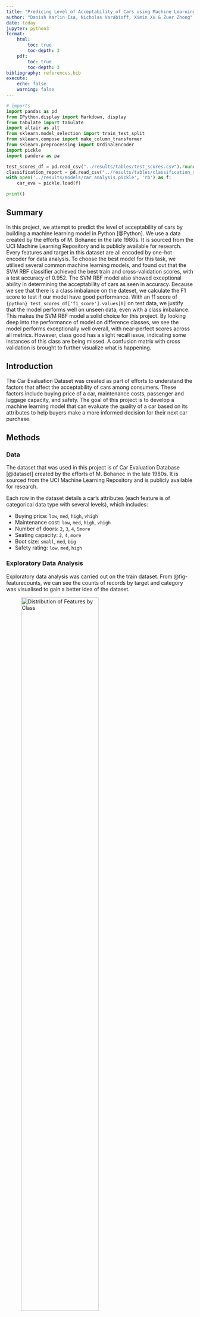 ```yaml
---
title: "Predicing Level of Acceptability of Cars using Machine Learning"
author: "Danish Karlin Isa, Nicholas Varabioff, Ximin Xu & Zuer Zhong"
date: today
jupyter: python3
format: 
    html:
        toc: true
        toc-depth: 3
    pdf:
        toc: true
        toc-depth: 3
bibliography: references.bib
execute:
    echo: false
    warning: false
---
```


```python
# imports
import pandas as pd
from IPython.display import Markdown, display
from tabulate import tabulate
import altair as alt
from sklearn.model_selection import train_test_split
from sklearn.compose import make_column_transformer
from sklearn.preprocessing import OrdinalEncoder
import pickle
import pandera as pa
```
```python
test_scores_df = pd.read_csv("../results/tables/test_scores.csv").round(2)
classification_report = pd.read_csv("../results/tables/classification_report.csv").round(3)
with open('../results/models/car_analysis.pickle', 'rb') as f:
    car_eva = pickle.load(f)

print()
```

## Summary

In this project, we attempt to predict the level of acceptability of cars by building a machine learning model in Python [@Python]. 
We use a data created by the efforts of M. Bohanec in the late 1980s. It is sourced from the UCI Machine Learning Repository and is publicly available for research. Every features and target in this dataset are all encoded by one-hot encoder for data analysis.
To choose the best model for this task, we utilised several common machine learning models, 
and found out that the SVM RBF classifier achieved the best train and cross-validation scores, with a test accuracy of 0.952. 
The SVM RBF model also showed exceptional ability in determining the acceptability of cars as seen in accuracy. Because we see that there is a class imbalance on the dateset, we calculate the F1 score to test if our model have good performance. With an f1 score of `{python} test_scores_df['f1_score'].values[0]` on test data, we justify that the model performs well on unseen data, even with a class imbalance. 
This makes the SVM RBF model a solid choice for this project. By looking deep into the performance of model on difference classes, we see the model performs exceptionally well overall, with near-perfect scores across all metrics. However, class good has a slight recall issue, indicating some instances of this class are being missed. A confusion matrix with cross validation is brought to further visualize what is happening.

## Introduction

The Car Evaluation Dataset was created as part of efforts to understand the factors that affect the acceptability of cars among consumers. These factors include buying price of a car, maintenance costs, passenger and luggage capacity, and safety. The goal of this project is to develop a machine learning model that can evaluate the quality of a car based on its attributes to help buyers make a more informed decision for their next car purchase.

## Methods

### Data

The dataset that was used in this project is of Car Evaluation Database [@dataset] created by the efforts of M. Bohanec in the late 1980s. It is sourced from the UCI Machine Learning Repository and is publicly available for research. 

Each row in the dataset details a car’s attributes (each feature is of categorical data type with several levels), which includes:

-   Buying price: `low`, `med`, `high`, `vhigh`
-   Maintenance cost: `low`, `med`, `high`, `vhigh`
-   Number of doors: `2`, `3`, `4`, `5more`
-   Seating capacity: `2`, `4`, `more`
-   Boot size: `small`, `med`, `big`
-   Safety rating: `low`, `med`, `high`


### Exploratory Data Analysis

Exploratory data analysis was carried out on the train dataset. From @fig-featurecounts, we can see the counts of records by target and category was visualised to gain a better idea of the dataset.

![Distribution of Features by Class](../results/figures/feature_counts_by_class.png){#fig-featurecounts width=70%}

Through this analysis, we can see that examples with target class `unacceptable` represent a large proportion of the dataset.

### Preprocessing of Dataset for Machine Learning

We preprocess the dataset to prepare it for machine learning: 

- Transform categorical features using `OrdinalEncoder` from scikit-learn 
- Split the dataset into training and testing sets

### Model Selection

The core of this project is choosing the appropriate machine learning model. 
Thus, several machine learning models from scikit-learn [@scikit-learn] will be evaluated using cross-validation. 
The models evaluated are:

- `DummyClassifier` (Dummy), which serves as a baseline to compare the performance of other models,
- `DecisionTreeClassifier` (Decision Tree),
- `KNeighboursClassifier` (KNN),
- `SVC` with RBF kernel (SVM RBF),
- Naive Bayes using `MultinomialNB` (Naive Bayes), and
- `LogisticRegression` (Logistic Regression).

```python
#| label: tbl-model_selection_results
#| tbl-cap: Results of model selection conducted using cross-validation

model_selection_results = pd.read_csv("../results/tables/model_selection_results.csv").round(3)
Markdown(model_selection_results.to_markdown(index=False))
```

The results of the model selection is shown in [@tbl-model_selection_results].
According to the results, SVM RBF achieved high train and cross-validation scores of `{python} model_selection_results['Mean train score'][3]` and `{python} model_selection_results['Mean CV score'][3]` respectively, 
suggesting it is the best model for generalising unseen data. 

While the Decision Tree model yielded the best train and cross-validation scores, 
the perfect train score suggests that the model has overfitted to the data.
Therefore, we will be using SVM RBF for this project.

### Model Optimisation

With the best model identified, the next step was to improve its performance through hyperparameter optimization. Using RandomizedSearchCV, a range of values for the SVM’s hyperparameters C and gamma were explored. This approach allowed for an efficient and thorough search across the parameter space, and results in an optimal esitimator to use. We use f1 weighted score to tune because of a multiclass dataset. 

The visualizations below, including a heatmap (@fig-heatmaptuning) of test scores obtained during hyperparameter optimization. This interpretability aids in understanding which parameters are most critical and how sensitive the model is to these settings.

![Heatmap of test scores obtained during hyperparameter optimisation](../results/figures/car_hyperparameter.png){#fig-heatmaptuning width=70%}

We observed that the best hyperparameter of `C` and `gamma` are `{python} car_eva.best_params_['svc__C']` and `{python} car_eva.best_params_['svc__gamma']` respectively. 
All categorical features were passed through `OrdinalEncoder` prior to model fitting. 
The Python programming language [@Python] and the following Python packages were used to perform the analysis: numpy [@harris2020array], Pandas [@mckinney-proc-scipy-2010], matplotlib [@Hunter:2007], scikit-learn [@scikit-learn].
The code used to perform the analysis and create this report can be found here: [https://github.com/UBC-MDS/Car_Evaluation_Analysis/blob/main/scripts](https://github.com/UBC-MDS/Car_Evaluation_Analysis/blob/main/scripts)

## Results & Discussion

After performing hyperparameter optimisation, the SVM RBF model manage to achieve the best f1 score of `{python} test_scores_df['f1_score'].values[0]` on the test.
This suggests the model has been generalised well, with high scores on both the train and test sets. Let's have a look at the classification report[@tbl-classification-report]. It has a balanced performance across precision, recall, and F1-scores for each class. The weighted average metrics further confirm the robustness of the model. The weighted average F1-score `{python} classification_report['f1-score'].iloc[6]` reflects balanced performance even with class imbalance. However, slightly lower recall for class good (`{python} classification_report['recall'].iloc[1]`) suggests some misclassification, which could be improved with better feature engineering, or can be improved by increasing the data points.

```python

#| label: tbl-classification-report
#| tbl-cap: Classification report of the model

Markdown(classification_report.to_markdown(index=False))

```

Below is a confusion matrix from cross validation(@fig-confusionmatrix), we can visualize how model performs specifically on each classes. 
![Confusion matrix from cross validation](../results/figures/confusion_matrix.png){#fig-confusionmatrix width=70%}

To further improve the model's utility, several changes can be made.
One such change is feeding the model with features that are not just categorical.
Instead, for features such as buying price, maintenance cost and safety features, numeric data should be collected.
At the same time, more features can be included, such as the type of car and and fuel efficiency ratings.

By allowing the model to take in more complex data, this may allow the model to make more accurate predictions to let customers make a more informed choice when purchasing a new car.

## References
